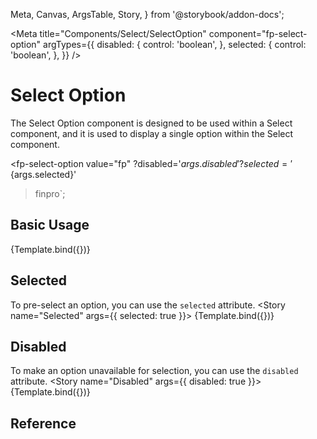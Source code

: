  Meta,
  Canvas,
  ArgsTable,
  Story,
} from '@storybook/addon-docs';

<Meta
  title="Components/Select/SelectOption"
  component="fp-select-option"
  argTypes={{
    disabled: {
      control: 'boolean',
    },
    selected: {
      control: 'boolean',
    },
  }}
/>

# Select Option

The Select Option component is designed to be used within a Select component, and it is used to display a single option within the Select component.

  <fp-select-option
    value="fp"
    ?disabled='${args.disabled}'
    ?selected='${args.selected}'
  >finpro</fp-select-option>`;

## Basic Usage
<Canvas>
  <Story name="Basic Usage">
    {Template.bind({})}
  </Story>
</Canvas>

## Selected
To pre-select an option, you can use the `selected` attribute.
<Canvas>
  <Story name="Selected" args={{ selected: true }}>
    {Template.bind({})}
  </Story>
</Canvas>

## Disabled
To make an option unavailable for selection, you can use the `disabled` attribute.
<Canvas>
  <Story name="Disabled" args={{ disabled: true }}>
    {Template.bind({})}
  </Story>
</Canvas>

## Reference

<ArgsTable of="fp-select-option" />
